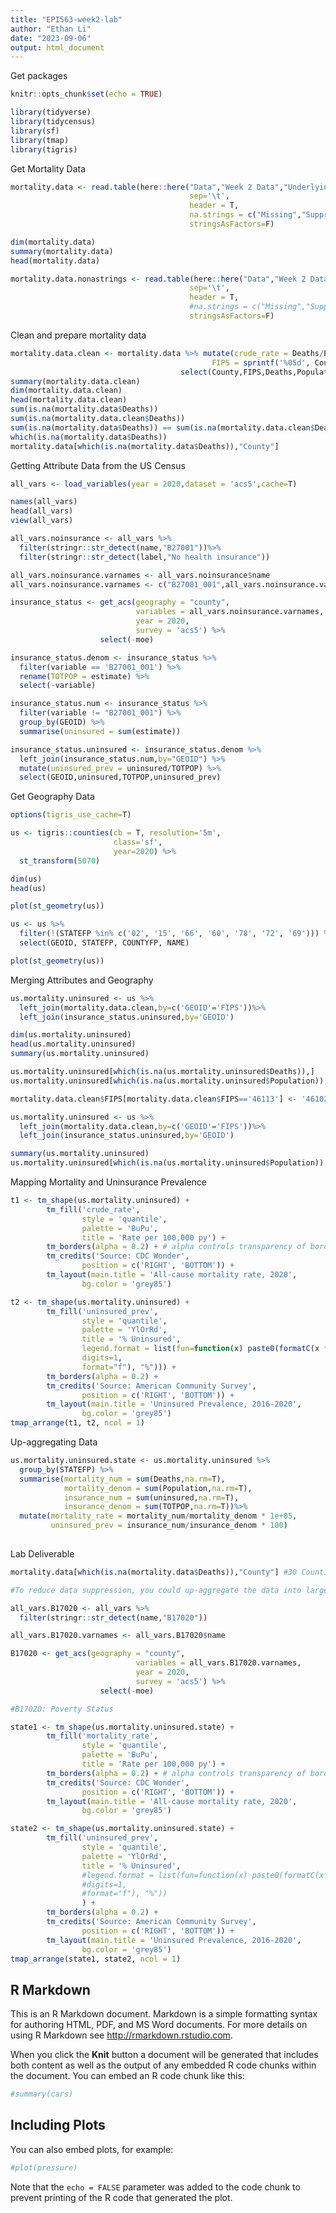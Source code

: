 ```yaml
---
title: "EPI563-week2-lab"
author: "Ethan Li"
date: "2023-09-06"
output: html_document
---
```

Get packages
```r
knitr::opts_chunk$set(echo = TRUE)

library(tidyverse)
library(tidycensus)
library(sf)
library(tmap)
library(tigris)
```

Get Mortality Data
```r
mortality.data <- read.table(here::here("Data","Week 2 Data","Underlying Cause of Death, 1999-2020 No Notes.txt"),
                                        sep='\t',
                                        header = T,
                                        na.strings = c("Missing","Suppressed"),
                                        stringsAsFactors=F)

dim(mortality.data)
summary(mortality.data)
head(mortality.data)

mortality.data.nonastrings <- read.table(here::here("Data","Week 2 Data","Underlying Cause of Death, 1999-2020 No Notes.txt"),
                                        sep='\t',
                                        header = T,
                                        #na.strings = c("Missing","Suppressed"),
                                        stringsAsFactors=F)
```

Clean and prepare mortality data
```r
mortality.data.clean <- mortality.data %>% mutate(crude_rate = Deaths/Population*100000,
                                             FIPS = sprintf('%05d', County.Code)) %>%
                                      select(County,FIPS,Deaths,Population,crude_rate)
summary(mortality.data.clean)
dim(mortality.data.clean)
head(mortality.data.clean)
sum(is.na(mortality.data$Deaths))
sum(is.na(mortality.data.clean$Deaths))
sum(is.na(mortality.data$Deaths)) == sum(is.na(mortality.data.clean$Deaths))
which(is.na(mortality.data$Deaths))
mortality.data[which(is.na(mortality.data$Deaths)),"County"]
```

Getting Attribute Data from the US Census
```r
all_vars <- load_variables(year = 2020,dataset = 'acs5',cache=T)

names(all_vars)
head(all_vars)
view(all_vars)

all_vars.noinsurance <- all_vars %>%
  filter(stringr::str_detect(name,"B27001"))%>%
  filter(stringr::str_detect(label,"No health insurance"))

all_vars.noinsurance.varnames <- all_vars.noinsurance$name
all_vars.noinsurance.varnames <- c("B27001_001",all_vars.noinsurance.varnames)

insurance_status <- get_acs(geography = "county",
                            variables = all_vars.noinsurance.varnames,
                            year = 2020,
                            survey = 'acs5') %>%
                    select(-moe)

insurance_status.denom <- insurance_status %>%
  filter(variable == 'B27001_001') %>%
  rename(TOTPOP = estimate) %>%
  select(-variable)

insurance_status.num <- insurance_status %>%
  filter(variable != "B27001_001") %>%
  group_by(GEOID) %>%
  summarise(uninsured = sum(estimate))

insurance_status.uninsured <- insurance_status.denom %>%
  left_join(insurance_status.num,by="GEOID") %>%
  mutate(uninsured_prev = uninsured/TOTPOP) %>%
  select(GEOID,uninsured,TOTPOP,uninsured_prev)

```

Get Geography Data
```r
options(tigris_use_cache=T)

us <- tigris::counties(cb = T, resolution='5m',
                       class='sf',
                       year=2020) %>%
  st_transform(5070)

dim(us)
head(us)

plot(st_geometry(us))

us <- us %>%
  filter(!(STATEFP %in% c('02', '15', '66', '60', '78', '72', '69'))) %>%
  select(GEOID, STATEFP, COUNTYFP, NAME)

plot(st_geometry(us))


```

Merging Attributes and Geography
```r
us.mortality.uninsured <- us %>%
  left_join(mortality.data.clean,by=c('GEOID'='FIPS'))%>%
  left_join(insurance_status.uninsured,by='GEOID')

dim(us.mortality.uninsured)
head(us.mortality.uninsured)
summary(us.mortality.uninsured)

us.mortality.uninsured[which(is.na(us.mortality.uninsured$Deaths)),]
us.mortality.uninsured[which(is.na(us.mortality.uninsured$Population)),]

mortality.data.clean$FIPS[mortality.data.clean$FIPS=='46113'] <- '46102'

us.mortality.uninsured <- us %>%
  left_join(mortality.data.clean,by=c('GEOID'='FIPS'))%>%
  left_join(insurance_status.uninsured,by='GEOID')

summary(us.mortality.uninsured)
us.mortality.uninsured[which(is.na(us.mortality.uninsured$Population)),]
```

Mapping Mortality and Uninsurance Prevalence
```r
t1 <- tm_shape(us.mortality.uninsured) +
        tm_fill('crude_rate',
                style = 'quantile',
                palette = 'BuPu',
                title = 'Rate per 100,000 py') +
        tm_borders(alpha = 0.2) + # alpha controls transparency of border lines
        tm_credits('Source: CDC Wonder',
                position = c('RIGHT', 'BOTTOM')) +
        tm_layout(main.title = 'All-cause mortality rate, 2020',
                bg.color = 'grey85')

t2 <- tm_shape(us.mortality.uninsured) +
        tm_fill('uninsured_prev',
                style = 'quantile',
                palette = 'YlOrRd',
                title = '% Uninsured',
                legend.format = list(fun=function(x) paste0(formatC(x * 100,
                digits=1,
                format="f"), "%"))) +
        tm_borders(alpha = 0.2) +
        tm_credits('Source: American Community Survey',
                position = c('RIGHT', 'BOTTOM')) +
        tm_layout(main.title = 'Uninsured Prevalence, 2016-2020',
                bg.color = 'grey85')
tmap_arrange(t1, t2, ncol = 1)
```

Up-aggregating Data
```r
us.mortality.uninsured.state <- us.mortality.uninsured %>%
  group_by(STATEFP) %>%
  summarise(mortality_num = sum(Deaths,na.rm=T),
            mortality_denom = sum(Population,na.rm=T),
            insurance_num = sum(uninsured,na.rm=T),
            insurance_denom = sum(TOTPOP,na.rm=T))%>%
  mutate(mortality_rate = mortality_num/mortality_denom * 1e+05,
         uninsured_prev = insurance_num/insurance_denom * 100)
  

```


Lab Deliverable
```r
mortality.data[which(is.na(mortality.data$Deaths)),"County"] #30 Counties had missing death counts

#To reduce data suppression, you could up-aggregate the data into larger geographic units

all_vars.B17020 <- all_vars %>%
  filter(stringr::str_detect(name,"B17020"))

all_vars.B17020.varnames <- all_vars.B17020$name

B17020 <- get_acs(geography = "county",
                            variables = all_vars.B17020.varnames,
                            year = 2020,
                            survey = 'acs5') %>%
                    select(-moe)

#B17020: Poverty Status

state1 <- tm_shape(us.mortality.uninsured.state) +
        tm_fill('mortality_rate',
                style = 'quantile',
                palette = 'BuPu',
                title = 'Rate per 100,000 py') +
        tm_borders(alpha = 0.2) + # alpha controls transparency of border lines
        tm_credits('Source: CDC Wonder',
                position = c('RIGHT', 'BOTTOM')) +
        tm_layout(main.title = 'All-cause mortality rate, 2020',
                bg.color = 'grey85')

state2 <- tm_shape(us.mortality.uninsured.state) +
        tm_fill('uninsured_prev',
                style = 'quantile',
                palette = 'YlOrRd',
                title = '% Uninsured',
                #legend.format = list(fun=function(x) paste0(formatC(x * 100,
                #digits=1,
                #format="f"), "%"))
                ) +
        tm_borders(alpha = 0.2) +
        tm_credits('Source: American Community Survey',
                position = c('RIGHT', 'BOTTOM')) +
        tm_layout(main.title = 'Uninsured Prevalence, 2016-2020',
                bg.color = 'grey85')
tmap_arrange(state1, state2, ncol = 1)

```
## R Markdown

This is an R Markdown document. Markdown is a simple formatting syntax for authoring HTML, PDF, and MS Word documents. For more details on using R Markdown see <http://rmarkdown.rstudio.com>.

When you click the **Knit** button a document will be generated that includes both content as well as the output of any embedded R code chunks within the document. You can embed an R code chunk like this:

```r
#summary(cars)
```

## Including Plots

You can also embed plots, for example:

```r
#plot(pressure)
```

Note that the `echo = FALSE` parameter was added to the code chunk to prevent printing of the R code that generated the plot.
